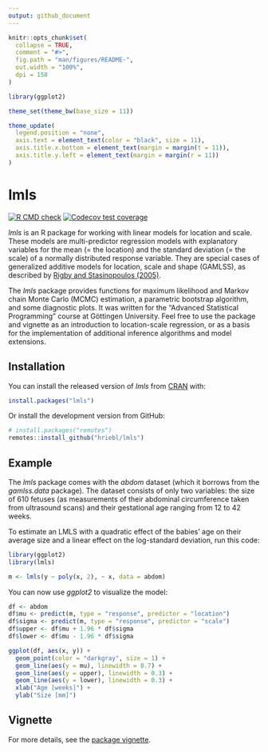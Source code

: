 ```yaml
---
output: github_document
---
```


<!-- README.md is generated from README.Rmd. Please edit that file -->

```r
knitr::opts_chunk$set(
  collapse = TRUE,
  comment = "#>",
  fig.path = "man/figures/README-",
  out.width = "100%",
  dpi = 150
)

library(ggplot2)

theme_set(theme_bw(base_size = 11))

theme_update(
  legend.position = "none",
  axis.text = element_text(color = "black", size = 11),
  axis.title.x.bottom = element_text(margin = margin(t = 11)),
  axis.title.y.left = element_text(margin = margin(r = 11))
)
```

# lmls

<!-- badges: start -->
[![R CMD check](https://github.com/hriebl/lmls/actions/workflows/check-standard.yaml/badge.svg)](https://github.com/hriebl/lmls/actions)
[![Codecov test coverage](https://codecov.io/gh/hriebl/lmls/branch/main/graph/badge.svg)](https://app.codecov.io/gh/hriebl/lmls?branch=main)
<!-- badges: end -->

*lmls* is an R package for working with linear models for location and scale. These models are multi-predictor regression models with explanatory variables for the mean (= the location) and the standard deviation (= the scale) of a normally distributed response variable. They are special cases of generalized additive models for location, scale and shape (GAMLSS), as described by [Rigby and Stasinopoulos (2005)](https://doi.org/10.1111/j.1467-9876.2005.00510.x).

The *lmls* package provides functions for maximum likelihood and Markov chain Monte Carlo (MCMC) estimation, a parametric bootstrap algorithm, and some diagnostic plots. It was written for the "Advanced Statistical Programming" course at Göttingen University. Feel free to use the package and vignette as an introduction to location-scale regression, or as a basis for the implementation of additional inference algorithms and model extensions.

## Installation

You can install the released version of *lmls* from [CRAN](https://cran.r-project.org/package=lmls) with:

``` r
install.packages("lmls")
```

Or install the development version from GitHub:

``` r
# install.packages("remotes")
remotes::install_github("hriebl/lmls")
```

## Example

The *lmls* package comes with the *abdom* dataset (which it borrows from the *gamlss.data* package). The dataset consists of only two variables: the size of 610 fetuses (as measurements of their abdominal circumference taken from ultrasound scans) and their gestational age ranging from 12 to 42 weeks.

To estimate an LMLS with a quadratic effect of the babies' age on their average size and a linear effect on the log-standard deviation, run this code:

```r
library(ggplot2)
library(lmls)

m <- lmls(y ~ poly(x, 2), ~ x, data = abdom)
```

You can now use *ggplot2* to visualize the model:

```r
df <- abdom
df$mu <- predict(m, type = "response", predictor = "location")
df$sigma <- predict(m, type = "response", predictor = "scale")
df$upper <- df$mu + 1.96 * df$sigma
df$lower <- df$mu - 1.96 * df$sigma

ggplot(df, aes(x, y)) +
  geom_point(color = "darkgray", size = 1) +
  geom_line(aes(y = mu), linewidth = 0.7) +
  geom_line(aes(y = upper), linewidth = 0.3) +
  geom_line(aes(y = lower), linewidth = 0.3) +
  xlab("Age [weeks]") +
  ylab("Size [mm]")
```

## Vignette

For more details, see the [package vignette](https://hriebl.github.io/lmls/articles/lmls.pdf).
